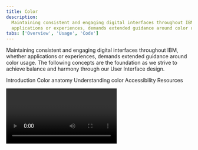 ```yaml
---
title: Color
description:
  Maintaining consistent and engaging digital interfaces throughout IBM, whether
  applications or experiences, demands extended guidance around color usage.
tabs: ['Overview', 'Usage', 'Code']
---
```



<PageDescription>

Maintaining consistent and engaging digital interfaces throughout IBM, whether
applications or experiences, demands extended guidance around color usage. The
following concepts are the foundation as we strive to achieve balance and
harmony through our User Interface design.

</PageDescription>

<AnchorLinks>

<AnchorLink>Introduction</AnchorLink>
<AnchorLink>Color anatomy</AnchorLink>
<AnchorLink>Understanding color</AnchorLink>
<AnchorLink>Accessibility</AnchorLink>
<AnchorLink>Resources</AnchorLink>

</AnchorLinks>

<Video title="Color Overview" vimeoId="281513790" />

<br />

<br />

## Introduction

Application of the color palette brings a unified and recognizable consistency
to IBM's array of digital products and interfaces. This consistency is grounded
by a set of well-defined rules on how to work with the Carbon component library
in the context of dark and light themes.

A set of well-defined rules about how to work with the Carbon component library
in the context of dark and light themes, grounds this consistency and makes it
easy to apply.

![Color in UI](images/IBM_UI_Screens.gif)

<Caption></Caption>

## Color anatomy

Carbon’s default themes are derived from the IBM Design Language color palette.
The neutral gray family is dominant in the default themes, making use of subtle
shifts in value to organize content into distinct zones.

The core blue family serves as the primary action color across all IBM products
and experiences. Around this family, additional colors are used sparingly and
purposefully.

<div>
  <ColorGrid colorFamily="blue" />
  <ColorGrid colorFamily="gray" />
</div>
{/* possible TODO: remove inline style */}
<ColorGrid colorFamily="alerts" style="margin-top: 2rem" />
<Caption>Alerts Colors</Caption>

### Layering model

Colors in the neutral gray palette are layered on top of each other to create
depth and spacial associations. The layering model defines the logic of how
colors stack on top of each other in a UI when using the Carbon themes. Aspects
of the layering model are built directly into the themes, color tokens, and
components.

The layering model differs between the _light_ and _dark_ themes.

- In the light themes, layers alternate between White and Gray 10.
- In the dark themes, layers become one step lighter with each added layer.

<Row>
<Column colLg={8}>

![Layering model for light and dark themes](images/color-layering-model-2.png)

</Column>
</Row>

<br />

## Understanding color

Carbon uses tokens and themes to manage color. Tokens are role-based, and themes
specify the color values that serve those roles in the UI.

| Term    | Definition                                                                                                                                                                                  |     |
| ------- | ------------------------------------------------------------------------------------------------------------------------------------------------------------------------------------------- | --- |
| _Theme_ | A collection of colors designed to create a specific aesthetic. Themes control the color value assigned to a token. For example, White theme, Gray 10 theme, Gray 90 theme, Gray 100 theme. |     |
| _Token_ | The role-based identifier that assigns a color. Used instead of a hex code. Tokens apply universally across themes. For example, `$layer`, `$border-subtle`, `$support-error`.              |     |
| _Role_  | The systematic usage(s) of a color. Roles cannot be changed between themes.                                                                                                                 |     |
| _Value_ | The unique visual attribute (hex code, rgba value) assigned to a token through the use of a theme.                                                                                          |

### Themes

Themes serve as an organizational framework for color in Carbon, with each theme
based on a specific primary background color. And they actually get their names
from their background color. There are two default _light_ themes and two
default _dark_ themes.

The light themes are based on White and Gray 10 backgrounds, and the dark themes
use Gray 100 and Gray 90 backgrounds. Within each theme, the values for the
universal color tokens use the primary background color as the base of its
layering model.

<Row className="color-blocks">
<Column colSm={1} colMd={1} colLg={2}>

<div className="bx--aspect-ratio bx--aspect-ratio--1x1">
  <div className="bx--aspect-ratio--object color-square color-square--white">
    White
  </div>
</div>

<div className="bx--caption">Light</div>

</Column>
<Column colSm={1} colMd={1} colLg={2}>

<div className="bx--aspect-ratio bx--aspect-ratio--1x1">
  <div className="bx--aspect-ratio--object color-square color-square--gray-10">
    Gray 10
  </div>
</div>

</Column>
<Column colSm={1} colMd={1} colLg={2}>

<div className="bx--aspect-ratio bx--aspect-ratio--1x1">
  <div className="bx--aspect-ratio--object color-square color-square--gray-100">
    Gray 100
  </div>
</div>

<div className="bx--caption">Dark</div>

</Column>
<Column colSm={1} colMd={1} colLg={2}>

<div className="bx--aspect-ratio bx--aspect-ratio--1x1">
  <div className="bx--aspect-ratio--object color-square color-square--gray-90">
    Gray 90
  </div>
</div>

</Column>
</Row>

<br />
<Title> Global background colors </Title>

| Theme    | Primary background      | Token         | Hex value |                                             |
| -------- | ----------------------- | ------------- | --------- | ------------------------------------------: |
| White    | Global Background Light | `$background` | `#ffffff` |  <ColorBlock size="xs">#ffffff</ColorBlock> |
| Gray 10  | Global Background Light | `$background` | `#f4f4f4` | <ColorBlock  size="xs">#f4f4f4</ColorBlock> |
| Gray 90  | Global Background Dark  | `$background` | `#262626` | <ColorBlock  size="xs">#282828</ColorBlock> |
| Gray 100 | Global Background Dark  | `$background` | `#161616` | <ColorBlock  size="xs">#171717</ColorBlock> |

<br />

### Light themes

There are two light themes: White and Gray 10. In the light themes, layers
alternate between White and Gray 10. For enabled UI colors light themes
primarily uses the color range of White to Gray 20.

- **White theme**: Uses white background as it layering model base and is paired
  with components using Gray 10 containers to start.
- **Gray 10 theme:** Uses Gray 10 backgrounds as it layering model baseand is
  paired with components using white containers to start.

All of the themes are available in
[Design kits](https://carbondesignsystem.com/designing/kits/sketch/).

<DoDontRow>
  <DoDont caption="Gray 10 dropdown on White background." colLg={6}>

![Gray 10 dropdown on White background.](images/Light_theme_01.png)

  </DoDont>
  <DoDont colLg={6} caption="White dropdown on a Gray 10 background.">

![White dropdown on a Gray 10 background.](images/Light_theme_02.png)

  </DoDont>
</DoDontRow>

<DoDontRow>
  <DoDont colLg={6} caption="White overflow menu on Gray 10 card.">

![White overflow menu on Gray 10 card.](images/Light_theme_03.png)

  </DoDont>
  <DoDont type="dont" colLg={6} caption="Avoid use of midtones.">

![Avoid use of midtones.](images/Light_theme_04.png)

  </DoDont>
</DoDontRow>

![light theme examples](images/Light_theme_sample_revised.gif)

<Caption>Components with common colors across both light themes.</Caption>

<br />

### Dark themes

There are two dark themes: Gray 90 and Gray 100. In the dark themes, layers
become one step lighter with each added layer. For enabled UI colors dark themes
primarily uses the color range of Gray 100 to Gray 70.

- **Gray 90 theme**: Uses Gray 90 backgrounds and is paired with components
  using Gray 80 containers to start.
- **Gray 100 theme:** Uses Gray 100 backgrounds and is paired with components
  using Gray 90 containers to start.

All of the themes are available in
[Design kits](https://carbondesignsystem.com/designing/kits/sketch/).

<DoDontRow>
  <DoDont
    colLg={6}
    caption="Gray 90 dropdown on Gray 100 background.">

![Gray 10 dropdown on White background.](images/Dark_theme_01_new.png)

  </DoDont>
  <DoDont colLg={6} caption="Gray 80 dropdown on Gray 90 background.">

![White dropdown on a Gray 10 background.](images/Dark_theme_02_new.png)

  </DoDont>
</DoDontRow>

<DoDontRow>
  <DoDont
    colLg={6}
    caption="Gray 70 is sometimes used when compound components are being applied, such as an overflow menu.">

![White overflow menu on Gray 10 card.](images/Dark_theme_03_new.png)

  </DoDont>
  <DoDont type="dont" colLg={6} caption="Do not apply components that are darker than the background unless using high-contrast mode.">

![Do not apply components that are darker than the background unless using high-contrast mode.](images/Dark_theme_04_new.png)

  </DoDont>
</DoDontRow>

![dark theme examples](images/Dark_theme_sample_revised.gif)

<Caption>
  Components with common colors across both dark UI backgrounds.
</Caption>

<br />

### High contrast

In some cases, it is helpful to apply light components to dark backgrounds or
dark components to light backgrounds. This technique is useful to focus
attention or create visual tension. Some high contrast moments are backed into
the themes used `inverse` tokens, like with the tooltip component. Other times
high contrast moments can be achieved through applying inline theming for
instances like a dark UI Shell Header with a light theme page.

<DoDontRow>
  <DoDont colLg={6}>

![High contrast example in a light theme.](images/High_contrast_01.png)

  </DoDont>
  <DoDont colLg={6}>

![High contrast example in a dark theme.](images/High_contrast_02.png)

  </DoDont>
</DoDontRow>

<br />

### Tokens

Color in Carbon is managed through tokens. Tokens are an abstracted method of
applying color in a consistent and scalable way. Each color token is assigned a
role and a value. The role determines where the token is applied in the UI and
the value is the actual color (that is, the hex code) that will appear in an
assigned theme. Tokens are used in place of a one-off hex code, allowing for
changes in values to be made at scale for easy color management. The token names
themselves stay the same in code no matter which theme is being used.

Here's an example of how tokens work: instead of coding all instances of input
labels in a UI to be `#565656`, the _form_ component in Carbon specifies the
label color to use the token `$text-secondary`. The value of the token will
automatically be called in a relay effect through a theme file which will assign
it the value of `#565656`. For a different theme, that same `$text-secondary`
token could be mapped to a different hex value like `#ffffff`. By using the
token name instead of the hex code, any color updates within a theme can be
applied instantly, and any UI (or portion of a UI) can switch between different
themes easily.

See the [color usage tab](/guidelines/color/usage) for the full list of color
tokens.

<Row>
<Column colLg={12}>

![Color token example](images/color-overview-tokens.png)

</Column>
</Row>

<Caption>Color tokens for components are the same across themes.</Caption>

<br />

### Color roles

The systematic and consistent use of color is achieved by applying tokens based
on their _role_. Roles are important to follow as a single color value may be
assigned to multiple color tokens. The
[color usage tab](https://carbondesignsystem.com/guidelines/color/usage) lists
the role(s) for each color token in the second column.

For quick reference, the role of a token is also represented in the token name
itself. The token names are divided into parts to help you make decisions and
understand options. The first part of the token name references the general UI
element the color is being applied to, like `background`, `text`, `border`. If
the element can be styled in more than one way then the last half of the token
name will further describe its how it should be used. For example
`$border-subtle` is used when a border or divider rule needs a low contrasting
(subtle) aesthetic.

### Interaction states

In addition to the core set of enabled-state tokens, there are five other
primary interaction states defined with tokens for each theme. Interaction
tokens are signified by the addition of a state name added to the end of the
base token name. For example, the `$background` hover state token is
`$background-hover`.

The color layering model for interaction tokens is as follows:

- For values between Black and Gray 70, interaction gets lighter.
- For values between Gray 60 and White, interaction gets darker.

<Row>
<Column colLg={12}>

![Hover states palette](images/color-overview-interactive-hover-2.png)

</Column>
</Row>

<br />

#### Hover

Hover is a subtle visual change that appears when a mouse cursor moves over an
interactive element. Hover states have their own tokens and are identified the
`-hover` added to the end of the base token name, such as `$background-hover`.

For container backgrounds in the IBM themes, hover states token values are "half
steps" between two adjacent colors on the IBM color palette steps. These values
fall outside of the IBM color palette steps and are calculated in code through
an `adjustLightness` function with either a `+` or `-` number value. For
example, `$background-hover: adjustLightness($background, -5)`. _Note that in
the Sketch assets, hex codes are still used as values for hover states for ease
of use and are built into the layer style tokens._

- For values between Black and 70, interaction gets `+` adjustment.
- For values between 60 and White, interaction gets `-` adjustment.

For elements like text or icons that are use `secondary` colors for its enabled
state when hovered will change to the `primary` color to subtly emphasis the
element. Often times this shift in color to the text or icon element will also
be accompanied with a background hover color shift as well. For example, in an
overflow menu items use `$text-secondary` and `$layer` in its enabled state. On
hover, the text switches to `$text-primary` and the background to
`$layer-hover`.

<Row>
<Column colLg={12}>

![Hover states example](images/color-overview-interactive-hover-3.png)

</Column>
</Row>

<Caption>Enabled color (1) and hover color (2).</Caption>

<br />

#### Active

The active state can be used to indicate a `click`, `tap` or down press of a
button. Active tokens are identified by `-active` added to the end of the base
token name, such as `$button-primary-active`. Active state values are two full
steps lighter or darker on the IBM color scale. For example, the Blue 60 active
state is Blue 80.

- For values between 100 and 70, the active state is two full steps lighter.
- For values between 60 and 10, the active state is two full steps darker.

The exceptions are that White value shares the same active state as Gray 10
value, and Black value shares the same active state as Gray 100 value.

<Row>
<Column colLg={12}>

![Active states](images/color-overview-interactive-active-3.png)

</Column>
</Row>

<Caption>Enabled color (1) and active color (2).</Caption>

<br />

#### Selected

Selected states indicated item(s) or option(s) that have been chosen in the UI
by the user through any input method. Selected token are identified by the
`-selected` added to the end of the base token name, such as `$layer-selected`.
The color logic for selected state is either one full step lighter or darker on
the IBM color scale. For example, the Gray100 selected state is Gray 90.

- For values between 100 and 70, the selected state is one full step lighter.
- For values between 60 and 10, the selected state one full step darker.

The exception is that White shares the same selected state as Gray 10, and Black
shares the same selected state as Gray 100.

<Row>
<Column colLg={12}>

![Selected states](images/color-overview-interactive-selected-3.png)

</Column>
</Row>

<Caption>Enabled color (1) and selected color (2).</Caption>

<br />

#### Focus

The focus state draws attention to the active element on a page when using the
keyboard or voice to navigate. In Carbon, the focus of an element is most
commonly indicated by a 2px border around the element. In order to make it easy
to identify and locate on a page most focus states use only one color per theme
controlled through the `$focus` color token.

- In the light themes, the focus state usually appears as a Blue 60 border.
- In the dark themes, the focus state usually appears as a White border.

The exception is high contrast moments where a `$focus-inverse` color is used
instead.

Focus states are required on all interactive elements and must pass 3:1 color
contrast accessibility. Often times to achieve proper 3:1 contrast a
`$focus-inset` border is used between the focus border and the element itself.

<Row>
<Column colLg={12}>

![Focus states](images/color-overview-interactive-focus-03.png)

</Column>
</Row>

<br />

#### Disabled

A disabled state is applied to a component when the user is not allowed to
interact with the component due to either permissions, dependencies, or
pre-requisites. Disabled states completely remove the interactive function of a
component and therefore don't receive hover or focus. Disabled state styling is
not subject to WC3 contrast compliance standards and is intentionally
de-emphasized in a faded fashion.

Disabled elements are always styled in the Gray family no matter its base color.
Components specific styling will depend on the elements within it and what
layers they are placed on. Some tokens have their own specific disabled tokens,
such as `$layer-disabled`, while other elements are grouped together and share a
disabled token like `$text-disabled`.

- For the light themes, disabled color values range from White to Gray 50
- For the dark themes, disabled color values range from Gray 90 to Gray 40

## Accessibility

Using various forms of contrast is the most important consideration when making
user-friendly color and interface choices. Awareness of standards and best
practices is the key to accessible color selection.

The color families in the IBM palette contain ten values from 10 to 100. White
and Black sit outside those values. Black text is WCAG 2.0 AA accessible on
colors ranging from 10 to 50. White text is accessible on colors from 60 to 100.

<ArtDirection>

![Digital accessibility](images/wcag2-blues-mobile.svg)
![Digital accessibility](images/wcag2-blues-desktop.svg)

</ArtDirection>

Beyond black and white, the IBM color palette provides a range of accessible
combinations. Subtracting the foreground value from the background value (or
vice versa) helps determine whether that color combination meets the WCAG AA
contrast ratio success criteria. If the difference between two values is 50 or
greater, the colors are accessible. Anything below a difference of 50 may fail
accessibility standards.

<ArtDirection>

![Blue color do dont accessible example](images/wcag-dos-donts-mobile.svg)
![Blue color do dont accessible example](images/wcag-dos-donts-desktop.svg)

</ArtDirection>

<Caption>Blue color family, 60 background</Caption>

For a complete look at color-related accessibility topics in Carbon, visit the
[Accessibility](/guidelines/accessibility/color) section.

## Resources

<Row className="resource-card-group">
<Column  colLg={4} colMd={4} noGutterSm>
  <ResourceCard
    subTitle="RGB color palettes (.ase and .clr)"
    href="https://github.com/carbon-design-system/carbon/raw/main/packages/colors/artifacts/IBM_Colors.zip"
    >

<MdxIcon name="ase" />

  </ResourceCard>
</Column>
<Column colLg={4} colMd={4}  noGutterSm>
  <ResourceCard
    subTitle="Elements package: Color"
    href="https://github.com/carbon-design-system/carbon/tree/main/packages/colors"
    >

<MdxIcon name="github" />

  </ResourceCard>
</Column>
</Row>
